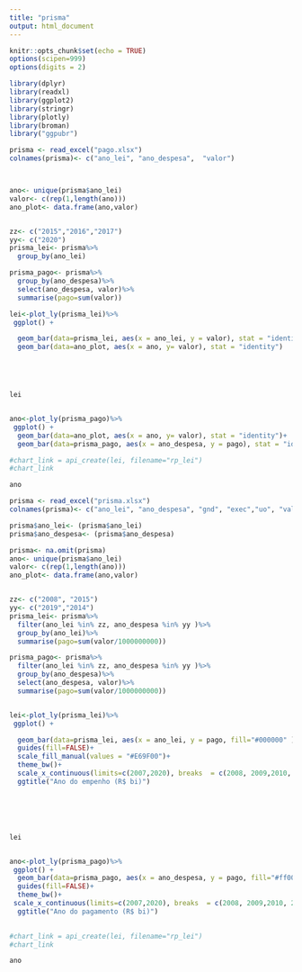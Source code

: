 ```yaml
---
title: "prisma"
output: html_document
---
```


```r
knitr::opts_chunk$set(echo = TRUE)
options(scipen=999)
options(digits = 2)
```

```r
library(dplyr)
library(readxl)
library(ggplot2)
library(stringr)
library(plotly)
library(broman)
library("ggpubr")
```



```r
prisma <- read_excel("pago.xlsx")
colnames(prisma)<- c("ano_lei", "ano_despesa",  "valor")



ano<- unique(prisma$ano_lei)
valor<- c(rep(1,length(ano)))
ano_plot<- data.frame(ano,valor)



```




```r

zz<- c("2015","2016","2017")
yy<- c("2020")
prisma_lei<- prisma%>%
  group_by(ano_lei)

prisma_pago<- prisma%>%
  group_by(ano_despesa)%>%
  select(ano_despesa, valor)%>%
  summarise(pago=sum(valor))

lei<-plot_ly(prisma_lei)%>%
 ggplot() +

  geom_bar(data=prisma_lei, aes(x = ano_lei, y = valor), stat = "identity", position=position_dodge())+
  geom_bar(data=ano_plot, aes(x = ano, y= valor), stat = "identity")





lei


ano<-plot_ly(prisma_pago)%>%
 ggplot() +
  geom_bar(data=ano_plot, aes(x = ano, y= valor), stat = "identity")+
  geom_bar(data=prisma_pago, aes(x = ano_despesa, y = pago), stat = "identity", position=position_dodge())

#chart_link = api_create(lei, filename="rp_lei")
#chart_link

ano

```





```r
prisma <- read_excel("prisma.xlsx")
colnames(prisma)<- c("ano_lei", "ano_despesa", "gnd", "exec","uo", "valor")

prisma$ano_lei<- (prisma$ano_lei)
prisma$ano_despesa<- (prisma$ano_despesa)

prisma<- na.omit(prisma)
ano<- unique(prisma$ano_lei)
valor<- c(rep(1,length(ano)))
ano_plot<- data.frame(ano,valor)



```




```r

zz<- c("2008", "2015")
yy<- c("2019","2014")
prisma_lei<- prisma%>%
  filter(ano_lei %in% zz, ano_despesa %in% yy )%>%
  group_by(ano_lei)%>%
  summarise(pago=sum(valor/1000000000))

prisma_pago<- prisma%>%
  filter(ano_lei %in% zz, ano_despesa %in% yy )%>%
  group_by(ano_despesa)%>%
  select(ano_despesa, valor)%>%
  summarise(pago=sum(valor/1000000000))


lei<-plot_ly(prisma_lei)%>%
 ggplot() +

  geom_bar(data=prisma_lei, aes(x = ano_lei, y = pago, fill="#000000" ), stat = "identity", colour="#000000", width = .9)+
  guides(fill=FALSE)+
  scale_fill_manual(values = "#E69F00")+
  theme_bw()+
  scale_x_continuous(limits=c(2007,2020), breaks  = c(2008, 2009,2010, 2011, 2012, 2013, 2014, 2015, 2016, 2017, 2017, 2018, 2019))+
  ggtitle("Ano do empenho (R$ bi)")






lei


ano<-plot_ly(prisma_pago)%>%
 ggplot() +
  geom_bar(data=prisma_pago, aes(x = ano_despesa, y = pago, fill="#ff0000" ), stat = "identity",  colour="red", width = .9)+
  guides(fill=FALSE)+
  theme_bw()+
 scale_x_continuous(limits=c(2007,2020), breaks  = c(2008, 2009,2010, 2011, 2012, 2013, 2014, 2015, 2016, 2017, 2017, 2018, 2019))+
  ggtitle("Ano do pagamento (R$ bi)")
  

#chart_link = api_create(lei, filename="rp_lei")
#chart_link

ano

```
